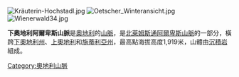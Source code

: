 [[Image:Kräuterin-Hochstadl.jpg|right]]
[[Image:Oetscher_Winteransicht.jpg|thumb]]
[[Image:Wienerwald34.jpg|thumb]]

'''下奧地利阿爾卑斯山脈'''是[[奧地利|奧地利]]的[[山脈|山脈]]，是[[北萊姆斯通阿爾卑斯山脈|北萊姆斯通阿爾卑斯山脈]]的一部分，橫跨[[下奧地利州|下奧地利州]]、[[上奧地利|上奧地利]]和[[施蒂利亞州|施蒂利亞州]]，最高點海拔高度1,919米，山體由[[沉積岩|沉積岩]]組成。

{{Austria-geo-stub}}
[[Category:奧地利山脈|Category:奧地利山脈]]